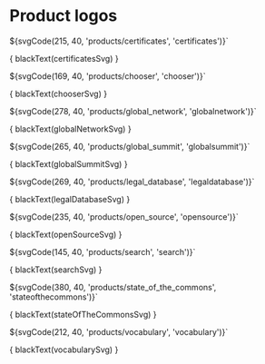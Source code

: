 
<Meta title="Assets/Logos/Product" />

# Product logos

${svgCode(215, 40, 'products/certificates', 'certificates')}`

<Preview mdxSource={blackText(certificatesSvg)}>
  <Story name="Certificates" height="128px" parameters={{
    design: figmaConfig('784%3A1')
  }}>{
    blackText(certificatesSvg)
  }</Story>
</Preview>

${svgCode(169, 40, 'products/chooser', 'chooser')}`

<Preview mdxSource={blackText(chooserSvg)}>
  <Story name="Chooser" height="128px" parameters={{
    design: figmaConfig('784%3A1')
  }}>{
    blackText(chooserSvg)
  }</Story>
</Preview>

${svgCode(278, 40, 'products/global_network', 'globalnetwork')}`

<Preview mdxSource={blackText(globalNetworkSvg)}>
  <Story name="Global Network" height="128px" parameters={{
    design: figmaConfig('784%3A1')
  }}>{
    blackText(globalNetworkSvg)
  }</Story>
</Preview>

${svgCode(265, 40, 'products/global_summit', 'globalsummit')}`

<Preview mdxSource={blackText(globalSummitSvg)}>
  <Story name="Global Summit" height="128px" parameters={{
    design: figmaConfig('784%3A1')
  }}>{
    blackText(globalSummitSvg)
  }</Story>
</Preview>

${svgCode(269, 40, 'products/legal_database', 'legaldatabase')}`

<Preview mdxSource={blackText(legalDatabaseSvg)}>
  <Story name="Legal Database" height="128px" parameters={{
    design: figmaConfig('784%3A0')
  }}>{
    blackText(legalDatabaseSvg)
  }</Story>
</Preview>

${svgCode(235, 40, 'products/open_source', 'opensource')}`

<Preview mdxSource={blackText(openSourceSvg)}>
  <Story name="Open Source" height="128px" parameters={{
    design: figmaConfig('784%3A1')
  }}>{
    blackText(openSourceSvg)
  }</Story>
</Preview>

${svgCode(145, 40, 'products/search', 'search')}`

<Preview mdxSource={blackText(searchSvg)}>
  <Story name="Search" height="128px" parameters={{
    design: figmaConfig('784%3A1')
  }}>{
    blackText(searchSvg)
  }</Story>
</Preview>

${svgCode(380, 40, 'products/state_of_the_commons', 'stateofthecommons')}`

<Preview mdxSource={blackText(stateOfTheCommonsSvg)}>
  <Story name="State of the Commons" height="128px" parameters={{
    design: figmaConfig('784%3A1')
  }}>{
    blackText(stateOfTheCommonsSvg)
  }</Story>
</Preview>

${svgCode(212, 40, 'products/vocabulary', 'vocabulary')}`

<Preview mdxSource={blackText(vocabularySvg)}>
  <Story name="Vocabulary" height="96px" parameters={{
    design: figmaConfig('784%3A1')
  }}>{
     blackText(vocabularySvg)
  }</Story>
</Preview>
